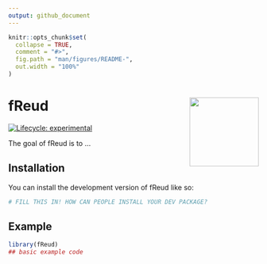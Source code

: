 ```yaml
---
output: github_document
---
```


<!-- README.md is generated from README.Rmd. Please edit that file -->

```r
knitr::opts_chunk$set(
  collapse = TRUE,
  comment = "#>",
  fig.path = "man/figures/README-",
  out.width = "100%"
)
```

# fReud <img src="inst/app/www/favicon.png" align="right" height="139" alt="" />

<!-- badges: start -->
[![Lifecycle: experimental](https://img.shields.io/badge/lifecycle-experimental-orange.svg)](https://lifecycle.r-lib.org/articles/stages.html#experimental)
<!-- badges: end -->

The goal of fReud is to ...

## Installation

You can install the development version of fReud like so:

``` r
# FILL THIS IN! HOW CAN PEOPLE INSTALL YOUR DEV PACKAGE?
```

## Example

```r
library(fReud)
## basic example code
```

